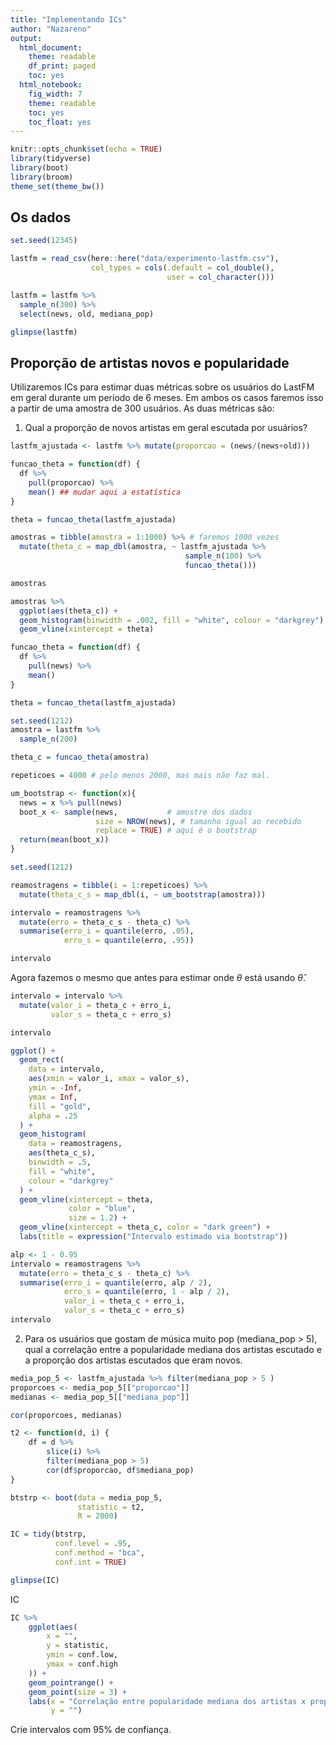 ```yaml
---
title: "Implementando ICs"
author: "Nazareno"
output:
  html_document:
    theme: readable
    df_print: paged
    toc: yes
  html_notebook:
    fig_width: 7
    theme: readable
    toc: yes
    toc_float: yes
---
```


```r
knitr::opts_chunk$set(echo = TRUE)
library(tidyverse)
library(boot)
library(broom)
theme_set(theme_bw())
```

## Os dados

```r
set.seed(12345)

lastfm = read_csv(here::here("data/experimento-lastfm.csv"), 
                  col_types = cols(.default = col_double(), 
                                   user = col_character()))

lastfm = lastfm %>% 
  sample_n(300) %>% 
  select(news, old, mediana_pop)

glimpse(lastfm)
```

## Proporção de artistas novos e popularidade

Utilizaremos ICs para estimar duas métricas sobre os usuários do LastFM em geral durante um período de 6 meses. Em ambos os casos faremos isso a partir de uma amostra de 300 usuários. As duas métricas são: 

1. Qual a proporção de novos artistas em geral escutada por usuários?

```r

lastfm_ajustada <- lastfm %>% mutate(proporcao = (news/(news+old)))

funcao_theta = function(df) {
  df %>%
    pull(proporcao) %>%
    mean() ## mudar aqui a estatística
}

theta = funcao_theta(lastfm_ajustada)

amostras = tibble(amostra = 1:1000) %>% # faremos 1000 vezes
  mutate(theta_c = map_dbl(amostra, ~ lastfm_ajustada %>% 
                                       sample_n(100) %>%  
                                       funcao_theta()))

amostras

amostras %>% 
  ggplot(aes(theta_c)) + 
  geom_histogram(binwidth = .002, fill = "white", colour = "darkgrey") + 
  geom_vline(xintercept = theta) 

```




```r
funcao_theta = function(df) {
  df %>%
    pull(news) %>%
    mean()
}

theta = funcao_theta(lastfm_ajustada)

set.seed(1212)
amostra = lastfm %>%  
  sample_n(200) 

theta_c = funcao_theta(amostra)
```

```r
repeticoes = 4000 # pelo menos 2000, mas mais não faz mal.

um_bootstrap <- function(x){
  news = x %>% pull(news)
  boot_x <- sample(news,           # amostre dos dados
                   size = NROW(news), # tamanho igual ao recebido
                   replace = TRUE) # aqui é o bootstrap
  return(mean(boot_x))
}

set.seed(1212)

reamostragens = tibble(i = 1:repeticoes) %>% 
  mutate(theta_c_s = map_dbl(i, ~ um_bootstrap(amostra)))

```

```r
intervalo = reamostragens %>% 
  mutate(erro = theta_c_s - theta_c) %>% 
  summarise(erro_i = quantile(erro, .05), 
            erro_s = quantile(erro, .95))

intervalo
```

Agora fazemos o mesmo que antes para estimar onde $\theta$ está usando  $\hat{\theta}$.

```r
intervalo = intervalo %>% 
  mutate(valor_i = theta_c + erro_i, 
         valor_s = theta_c + erro_s)

intervalo
```

```r
ggplot() +
  geom_rect(
    data = intervalo,
    aes(xmin = valor_i, xmax = valor_s),
    ymin = -Inf,
    ymax = Inf,
    fill = "gold",
    alpha = .25
  ) +
  geom_histogram(
    data = reamostragens,
    aes(theta_c_s),
    binwidth = .5,
    fill = "white",
    colour = "darkgrey"
  ) +
  geom_vline(xintercept = theta,
             color = "blue",
             size = 1.2) +
  geom_vline(xintercept = theta_c, color = "dark green") +
  labs(title = expression("Intervalo estimado via bootstrap"))
```


```r

alp <- 1 - 0.95
intervalo = reamostragens %>% 
  mutate(erro = theta_c_s - theta_c) %>% 
  summarise(erro_i = quantile(erro, alp / 2), 
            erro_s = quantile(erro, 1 - alp / 2),
            valor_i = theta_c + erro_i, 
            valor_s = theta_c + erro_s)
intervalo
```


2. Para os usuários que gostam de música muito pop (mediana_pop > 5), qual a correlação entre a popularidade mediana dos artistas escutado e a proporção dos artistas escutados que eram novos. 
```r
media_pop_5 <- lastfm_ajustada %>% filter(mediana_pop > 5 )
proporcoes <- media_pop_5[["proporcao"]]
medianas <- media_pop_5[["mediana_pop"]]

cor(proporcoes, medianas)


```

```r
t2 <- function(d, i) {
    df = d %>%
        slice(i) %>%
        filter(mediana_pop > 5) 
        cor(df$proporcao, df$mediana_pop)
}

btstrp <- boot(data = media_pop_5, 
               statistic = t2, 
               R = 2000)

IC = tidy(btstrp, 
          conf.level = .95,
          conf.method = "bca",
          conf.int = TRUE)

glimpse(IC)

```

IC

```r
IC %>%
    ggplot(aes(
        x = "",
        y = statistic,
        ymin = conf.low,
        ymax = conf.high
    )) +
    geom_pointrange() +
    geom_point(size = 3) + 
    labs(x = "Correlação entre popularidade mediana dos artistas x proporção de descobertas", 
         y = "")
```


Crie intervalos com 95% de confiança.